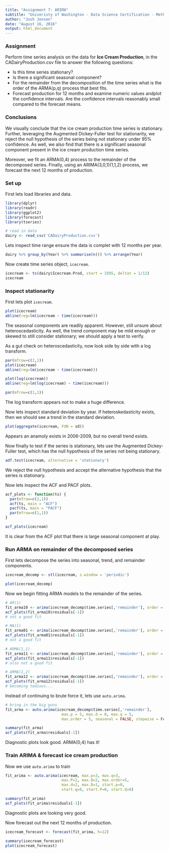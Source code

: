 ```yaml
---
title: "Assignment 7: ARIMA"
subtitle: "Univeristy of Washington - Data Science Certification - Method for Data Analysis"
author: "Josh Jensen"
date: "August 16, 2016"
output: html_document
---
```




### Assignment

Perform time series analysis on the data for **Ice Cream Production**, in the CADairyProduction.csv file to answer the following questions:

- Is this time series stationary?
- Is there a significant seasonal component? 
- For the remainder from the decomposition of the time series what is the order of the ARMA(p,q) process that best fits.
- Forecast production for 12 months and examine numeric values andplot the confidence intervals. Are the confidence intervals reasonably small compared to the forecast means.



### Conclusions

We visually conclude that the ice cream production time series is stationary. Further, leveraging the Augmented Dickey-Fuller test for stationarity, we reject the null hypothesis of the series being not stationary under 95% confidence. As well, we also find that there is a significant seasonal component present in the ice cream production time series.

Moreover, we fit an ARMA(0,4) process to the remainder of the decomposed series. Finally, using an ARIMA(3,0,1)(1,1,2) process, we forecast the next 12 months of production.



### Set up


First lets load libraries and data.

``` r
library(dplyr)
library(readr)
library(ggplot2)
library(forecast)
library(tseries)

# read in data
dairy <- read_csv('CADairyProduction.csv') 
```

Lets inspect time range ensure the data is complet with 12 months per year.

``` r
dairy %>% group_by(Year) %>% summarise(n()) %>% arrange(Year)
```

Now create time series object, `icecream`.

``` r
icecream <- ts(dairy$Icecream.Prod, start = 1995, deltat = 1/12)
icecream
```



### Inspect stationarity

First lets plot `icecream`.

``` r
plot(icecream)
abline(reg=lm(icecream ~ time(icecream)))
```

The seasonal components are readily apparent. However, still unsure about heteroscedasticity. As well, the trend component may be mild enough or skewed to still consider stationary; we should apply a test to verify.

As a gut check on heteroscedasticity, now look side by side with a log transform.

``` r
par(mfrow=c(2,1))
plot(icecream)
abline(reg=lm(icecream ~ time(icecream)))

plot(log(icecream))
abline(reg=lm(log(icecream) ~ time(icecream)))

par(mfrow=c(1,1))
```

The log transform appears not to make a huge difference.

Now lets inspect standard deviation by year. If heteroskedasticity exists, then we should see a trend in the standard deviation.

``` r
plot(aggregate(icecream, FUN = sd))
```

Appears an anamoly exists in 2006-2009, but no overall trend exists.

Now finally to test if the series is stationary, lets use the Augmented Dickey-Fuller test, which has the null hypothesis of the series not being stationary.

``` r
adf.test(icecream, alternative = 'stationary')
```

We reject the null hypothesis and accept the alternative hypothesis that the series is stationary.

Now lets inspect the ACF and PACF plots.

``` r
acf_plots <- function(ts) {
  par(mfrow=c(2,1))
  acf(ts, main = "ACF")
  pacf(ts, main = "PACF")
  par(mfrow=c(1,1))
}

acf_plots(icecream)
```

It is clear from the ACF plot that there is large seasonal component at play.



### Run ARMA on remainder of the decomposed series

First lets decompose the series into seasonal, trend, and remainder components.

``` r
icecream_decomp <- stl(icecream, s.window = 'periodic')

plot(icecream_decomp)
```

Now we begin fitting ARMA models to the remainder of the series.

``` r
# AR(1) 
fit_arma10 <- arima(icecream_decomp$time.series[,'remainder'], order = c(1,0,0))
acf_plots(fit_arma10$residuals[-1])
# not a good fit
```

``` r
# MA(1)
fit_arma01 <- arima(icecream_decomp$time.series[,'remainder'], order = c(0,0,1))
acf_plots(fit_arma01$residuals[-1])
# not a good fit
```

``` r
# ARMA(1,1)
fit_arma11 <- arima(icecream_decomp$time.series[,'remainder'], order = c(1,0,1))
acf_plots(fit_arma11$residuals[-1])
# also not a good fit
```

``` r
# ARMA(1,2)
fit_arma12 <- arima(icecream_decomp$time.series[,'remainder'], order = c(1,0,2))
acf_plots(fit_arma12$residuals[-1])
# becoming tedious...
```

Instead of continuing to brute force it, lets use `auto.arima`.

``` r
# bring in the big guns
fit_arma <- auto.arima(icecream_decomp$time.series[,'remainder'],
                         max.p = 5, max.d = 0, max.q = 5,
                         max.order = 5, seasonal = FALSE, stepwise = FALSE)

summary(fit_arma)
acf_plots(fit_arma$residuals[-1])
```

Diagnostic plots look good. ARMA(0,4) has it!



### Train ARIMA & forecast ice cream production

Now we use `auto.arima` to train 

``` r
fit_arima <- auto.arima(icecream, max.p=3, max.q=3,
                         max.P=2, max.Q=2, max.order=5, 
                         max.d=2, max.D=1, start.p=0, 
                         start.q=0, start.P=0, start.Q=0)

summary(fit_arima)
acf_plots(fit_arima$residuals[-1])
```

Diagnostic plots are looking very good.

Now forecast out the next 12 months of production.

``` r
icecream_forecast <- forecast(fit_arima, h=12)

summary(icecream_forecast)
plot(icecream_forecast)
```

